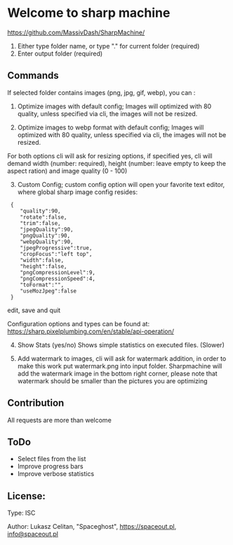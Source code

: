 # Welcome to sharp machine

https://github.com/MassivDash/SharpMachine/

1. Either type folder name, or type "." for current folder (required)
2. Enter output folder (required)

## Commands

If selected folder contains images (png, jpg, gif, webp), you can :

1. Optimize images with default config; Images will optimized with 80 quality, unless specified via cli, the images will not be resized.

2. Optimize images to webp format with default config; Images will optimized with 80 quality, unless specified via cli, the images will not be resized.

For both options cli will ask for resizing options, if specified yes, cli will demand width (number: required), height (number: leave empty to keep the aspect ration) and image quality (0 - 100)

3. Custom Config; custom config option will open your favorite text editor, where global sharp image config resides:

```
 {
    "quality":90,
    "rotate":false,
    "trim":false,
    "jpegQuality":90,
    "pngQuality":90,
    "webpQuality":90,
    "jpegProgressive":true,
    "cropFocus":"left top",
    "width":false,
    "height":false,
    "pngCompressionLevel":9,
    "pngCompressionSpeed":4,
    "toFormat":"",
    "useMozJpeg":false
 }

```

edit, save and quit

Configuration options and types can be found at: https://sharp.pixelplumbing.com/en/stable/api-operation/

4. Show Stats (yes/no) Shows simple statistics on executed files. (Slower)

5. Add watermark to images, cli will ask for watermark addition, in order to make this work put watermark.png into input folder. Sharpmachine will add the watermark image in the bottom right corner, please note that watermark should be smaller than the pictures you are optimizing

## Contribution

All requests are more than welcome

## ToDo

- Select files from the list
- Improve progress bars
- Improve verbose statistics

## License:

Type: ISC

Author: Lukasz Celitan, "Spaceghost", https://spaceout.pl, info@spaceout.pl
